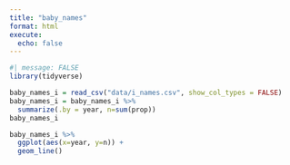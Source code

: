 ```yaml
---
title: "baby_names"
format: html
execute: 
  echo: false
---
```


```r
#| message: FALSE
library(tidyverse)
```


```r
baby_names_i = read_csv("data/i_names.csv", show_col_types = FALSE)
baby_names_i = baby_names_i %>%
  summarize(.by = year, n=sum(prop))
baby_names_i
```

```r
baby_names_i %>% 
  ggplot(aes(x=year, y=n)) +
  geom_line()
```
